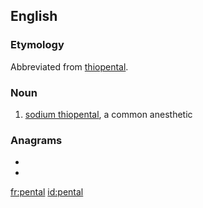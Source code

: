 ==English==

===Etymology===
Abbreviated from [[thiopental]].

===Noun===
{{en-noun|-}}

# {{label|en|medicine}} [[w:sodium thiopental|sodium thiopental]], a common anesthetic

===Anagrams===
* {{l|en|planet}}
* {{l|en|platen}}

[[fr:pental]]
[[id:pental]]